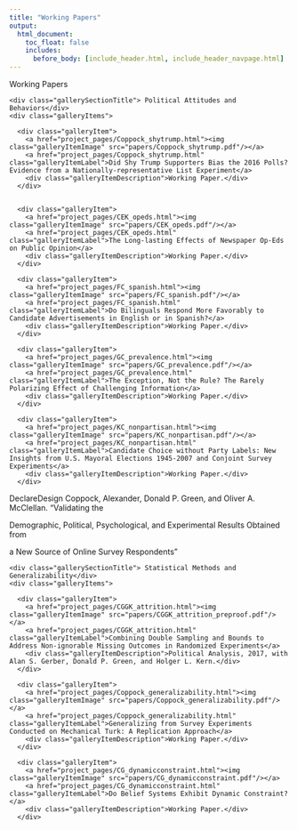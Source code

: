 ```yaml
---
title: "Working Papers"
output:
  html_document:
    toc_float: false
    includes:
      before_body: [include_header.html, include_header_navpage.html]
---
```


<!--html_preserve-->

<div class="band full">
  <div class="bandContent pageTitle">Working Papers</div>
  <div class="bandContent gallerySection">
    <div class="gallerySectionTitle"> Political Attitudes and Behaviors</div>
    <div class="galleryItems">
    
      <div class="galleryItem">
        <a href="project_pages/Coppock_shytrump.html"><img class="galleryItemImage" src="papers/Coppock_shytrump.pdf"/></a>
        <a href="project_pages/Coppock_shytrump.html" class="galleryItemLabel">Did Shy Trump Supporters Bias the 2016 Polls? Evidence from a Nationally-representative List Experiment</a>
        <div class="galleryItemDescription">Working Paper.</div>
      </div>
      
      
      <div class="galleryItem">
        <a href="project_pages/CEK_opeds.html"><img class="galleryItemImage" src="papers/CEK_opeds.pdf"/></a>
        <a href="project_pages/CEK_opeds.html" class="galleryItemLabel">The Long-lasting Effects of Newspaper Op-Eds on Public Opinion</a>
        <div class="galleryItemDescription">Working Paper.</div>
      </div>
      
      <div class="galleryItem">
        <a href="project_pages/FC_spanish.html"><img class="galleryItemImage" src="papers/FC_spanish.pdf"/></a>
        <a href="project_pages/FC_spanish.html" class="galleryItemLabel">Do Bilinguals Respond More Favorably to Candidate Advertisements in English or in Spanish?</a>
        <div class="galleryItemDescription">Working Paper.</div>
      </div>      
      
      <div class="galleryItem">
        <a href="project_pages/GC_prevalence.html"><img class="galleryItemImage" src="papers/GC_prevalence.pdf"/></a>
        <a href="project_pages/GC_prevalence.html" class="galleryItemLabel">The Exception, Not the Rule? The Rarely Polarizing Effect of Challenging Information</a>
        <div class="galleryItemDescription">Working Paper.</div>
      </div>      

      <div class="galleryItem">
        <a href="project_pages/KC_nonpartisan.html"><img class="galleryItemImage" src="papers/KC_nonpartisan.pdf"/></a>
        <a href="project_pages/KC_nonpartisan.html" class="galleryItemLabel">Candidate Choice without Party Labels: New Insights from U.S. Mayoral Elections 1945-2007 and Conjoint Survey Experiments</a>
        <div class="galleryItemDescription">Working Paper.</div>
      </div>      


  </div>
</div>





DeclareDesign
Coppock, Alexander, Donald P. Green, and Oliver A. McClellan. “Validating the

Demographic, Political, Psychological, and Experimental Results Obtained from

a New Source of Online Survey Respondents”



<div class="bandContent gallerySection">
    <div class="gallerySectionTitle"> Statistical Methods and Generalizability</div>
    <div class="galleryItems">
    
      <div class="galleryItem">
        <a href="project_pages/CGGK_attrition.html"><img class="galleryItemImage" src="papers/CGGK_attrition_preproof.pdf"/></a>
        <a href="project_pages/CGGK_attrition.html" class="galleryItemLabel">Combining Double Sampling and Bounds to Address Non-ignorable Missing Outcomes in Randomized Experiments</a>
        <div class="galleryItemDescription">Political Analysis, 2017, with Alan S. Gerber, Donald P. Green, and Holger L. Kern.</div>
      </div>

      <div class="galleryItem">
        <a href="project_pages/Coppock_generalizability.html"><img class="galleryItemImage" src="papers/Coppock_generalizability.pdf"/></a>
        <a href="project_pages/Coppock_generalizability.html" class="galleryItemLabel">Generalizing from Survey Experiments Conducted on Mechanical Turk: A Replication Approach</a>
        <div class="galleryItemDescription">Working Paper.</div>
      </div>      

      <div class="galleryItem">
        <a href="project_pages/CG_dynamicconstraint.html"><img class="galleryItemImage" src="papers/CG_dynamicconstraint.pdf"/></a>
        <a href="project_pages/CG_dynamicconstraint.html" class="galleryItemLabel">Do Belief Systems Exhibit Dynamic Constraint?</a>
        <div class="galleryItemDescription">Working Paper.</div>
      </div>
      
    
  </div>
</div>

<!--/html_preserve-->
